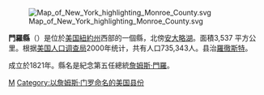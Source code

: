 {{Otheruses|門羅縣|subject=美國紐約州的一個縣|other=同名的縣}}
{{noteTA
|G1=USState
|1=zh-hans:县;zh-hk:縣;zh-tw:郡;
}}
[[File:Map_of_New_York_highlighting_Monroe_County.svg|right]]

'''門羅縣'''（{{lang-en|Monroe County}}）是位於[[美国|美国]][[紐約州|紐約州]]西部的一個縣，北傍[[安大略湖|安大略湖]]。面積3,537 平方公里。根据[[美国人口调查局|美国人口调查局]]2000年统计，共有人口735,343人。县治[[羅徹斯特_(紐約州)|羅徹斯特]]。

成立於1821年。縣名是紀念第五任總統[[詹姆斯·門羅|詹姆斯·門羅]]。
{{New York}}
{{Authority control}}
{{NewYork-stub}}

[[Category:紐約州行政區劃|M]]
[[Category:以詹姆斯·门罗命名的美国县份|Category:以詹姆斯·门罗命名的美国县份]]